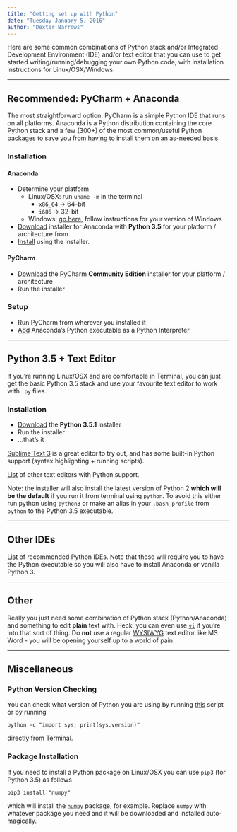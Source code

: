```yaml
---
title: "Getting set up with Python"
date: "Tuesday January 5, 2016"
author: "Dexter Barrows"
---
```


Here are some common combinations of Python stack and/or Integrated Development Environment (IDE) and/or text editor that you can use to get started writing/running/debugging your own Python code, with installation instructions for Linux/OSX/Windows.

***

## Recommended: PyCharm + Anaconda

The most straightforward option. PyCharm is a simple Python IDE that runs on all platforms. Anaconda is a Python distribution containing the core Python stack and a few (300+) of the most common/useful Python packages to save you from having to install them on an as-needed basis.

### Installation

#### Anaconda

* Determine your platform
    * Linux/OSX: run `uname -m` in the terminal
        * `x86_64`  -> 64-bit
        * `i686`    -> 32-bit
    * Windows: [go here](http://windows.microsoft.com/en-ca/windows/which-operating-system), follow instructions for your version of Windows
* [Download](https://www.continuum.io/downloads) installer for Anaconda with **Python 3.5** for your platform / architecture from
* [Install](http://docs.continuum.io/anaconda/install) using the installer.

#### PyCharm

* [Download](https://www.jetbrains.com/pycharm/download/) the PyCharm **Community Edition** installer for your platform / architecture
* Run the installer

### Setup

* Run PyCharm from wherever you installed it
* [Add](http://docs.continuum.io/anaconda/ide_integration#pycharm) Anaconda's Python executable as a Python Interpreter


***

## Python 3.5 + Text Editor

If you're running Linux/OSX and are comfortable in Terminal, you can just get the basic Python 3.5 stack and use your favourite text editor to work with `.py` files.

### Installation

* [Download](https://www.python.org/downloads/) the **Python 3.5.1** installer
* Run the installer
* ...that's it

[Sublime Text 3](http://www.sublimetext.com/3) is a great editor to try out, and has some built-in Python support (syntax highlighting + running scripts).

[List](https://wiki.python.org/moin/PythonEditors) of other text editors with Python support.

Note: the installer will also install the latest version of Python 2 **which will be the default** if you run it from terminal using `python`. To avoid this either run python using `python3` or make an alias in your `.bash_profile` from `python` to the Python 3.5 executable.

***

## Other IDEs

[List](https://wiki.python.org/moin/IntegratedDevelopmentEnvironments) of recommended Python IDEs. Note that these will require you to have the Python executable so you will also have to install Anaconda or vanilla Python 3.


***

## Other

Really you just need some combination of Python stack (Python/Anaconda) and something to edit **plain** text with. Heck, you can even use [`vi`](https://en.wikipedia.org/wiki/Vi) if you're into that sort of thing. Do **not** use a regular [WYSIWYG](https://en.wikipedia.org/wiki/WYSIWYG) text editor like MS Word - you will be opening yourself up to a world of pain.


***

## Miscellaneous


### Python Version Checking

You can check what version of Python you are using by running [this](py_version.py) script or by running

`python -c "import sys; print(sys.version)"`

directly from Terminal.


### Package Installation

If you need to install a Python package on Linux/OSX you can use `pip3` (for Python 3.5) as follows

`pip3 install "numpy"`

which will install the [`numpy`](http://www.numpy.org/) package, for example. Replace `numpy` with whatever package you need and it will be downloaded and installed auto-magically.